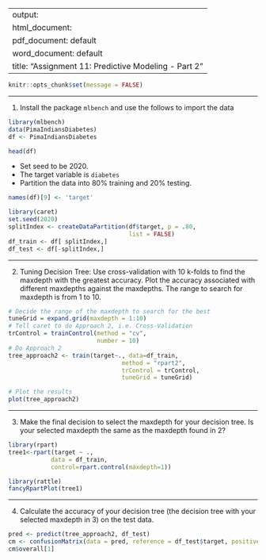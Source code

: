
---
output: 
  html_document:
  pdf_document: default
  word_document: default
title: "Assignment 11: Predictive Modeling - Part 2"
---


```r
knitr::opts_chunk$set(message = FALSE)
```


-------

1. Install the package `mlbench` and use the follows to import the data

```r
library(mlbench)
data(PimaIndiansDiabetes)
df <- PimaIndiansDiabetes

head(df)
```

- Set seed to be 2020. 
- The target variable is `diabetes`
- Partition the data into 80% training and 20% testing.  

```r
names(df)[9] <- 'target'

library(caret)
set.seed(2020)
splitIndex <- createDataPartition(df$target, p = .80, 
                                  list = FALSE)
df_train <- df[ splitIndex,]
df_test <- df[-splitIndex,]
```


-------

2. Tuning Decision Tree:  Use cross-validation with 10 k-folds to find the maxdepth with the greatest accuracy. Plot the accuracy associated with different maxdepths against the maxdepths. The range to search for maxdepth is from 1 to 10. 

```r
# Decide the range of the maxdepth to search for the best
tuneGrid = expand.grid(maxdepth = 1:10)
# Tell caret to do Approach 2, i.e. Cross-Validation
trControl = trainControl(method = "cv",
                         number = 10)
# Do Approach 2 
tree_approach2 <- train(target~., data=df_train, 
                                method = "rpart2", 
                                trControl = trControl,
                                tuneGrid = tuneGrid)

# Plot the results
plot(tree_approach2)
```


-------

3. Make the final decision to select the maxdepth for your decision tree.  Is your selected maxdepth the same as the maxdepth found in 2?

```r
library(rpart)
tree1<-rpart(target ~ ., 
            data = df_train,
            control=rpart.control(maxdepth=1))

library(rattle)
fancyRpartPlot(tree1)

```


-------

4. Calculate the accuracy of your decision tree (the decision tree with your selected maxdepth in 3) on the test data. 

```r
pred <- predict(tree_approach2, df_test)
cm <- confusionMatrix(data = pred, reference = df_test$target, positive = "pos")
cm$overall[1]
```

